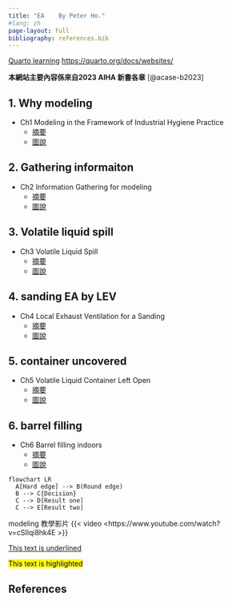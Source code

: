 ```yaml
---
title: "EA    By Peter Ho."
#lang: zh    
page-layout: full
bibliography: references.bib
---
```


[Quarto learning](https://quarto.org/docs/websites/) <https://quarto.org/docs/websites/>

::: callout-important
**本網站主要內容係來自2023 AIHA 新書各章** [@acase-b2023]
:::

## 1. Why modeling

-   Ch1 Modeling in the Framework of Industrial Hygiene Practice
    -   [摘要](docs\info\web_CH1-Why-modeling.html)
    -   [圖說](docs\info\info_CH1_Why_modeling.html)

## 2. Gathering informaiton

-   Ch2 Information Gathering for modeling
    -   [摘要](docs\info\web_CH2-Information-Gathering.html)
    -   [圖說](docs\info\info_CH2_Information Gathering.html)

## 3. Volatile liquid spill

-   Ch3 Volatile Liquid Spill
    -   [摘要](docs\info\web_CH3-Volatile-Liquid-Spill.html)
    -   [圖說](docs\info\info_CH3%20volatile%20liquid%20spill.html)

## 4. sanding EA by LEV

-   Ch4 Local Exhaust Ventilation for a Sanding
    -   [摘要](docs\info\web_CH4-Sanding.html)
    -   [圖說](docs\info\info_CH4_Sanding.html)

## 5. container uncovered

-   Ch5 Volatile Liquid Container Left Open
    -   [摘要](docs\info\web_CH5_container-left-open.html)
    -   [圖說](docs\info\info_CH5_container%20left%20open.html)

## 6. barrel filling

-   Ch6 Barrel filling indoors
    -   [摘要](docs\info\web_CH6_Barrel-filling.html)
    -   [圖說](docs\info\info_CH6_Barrel%20filling.html)

::: border
```mermaid
flowchart LR
  A[Hard edge] --> B(Round edge)
  B --> C{Decision}
  C --> D[Result one]
  C --> E[Result two]
```
:::

::: border
modeling 教學影片 {{< video <https://www.youtube.com/watch?v=cSIlqi8hk4E >}}
:::

[This text is underlined]{.underline}

[This text is highlighted]{.mark}

## References {.unnumbered}
